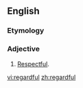 ==English==

===Etymology===
{{suffix|regard|ful}}

===Adjective===
{{en-adj}}

# [[respectful|Respectful]].

[[vi:regardful]]
[[zh:regardful]]